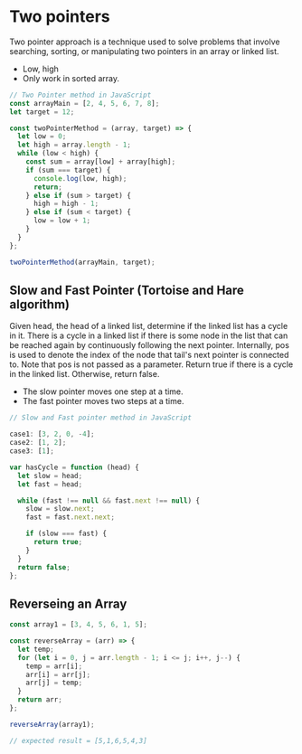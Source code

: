 # Two pointers

Two pointer approach is a technique used to solve problems that involve searching, sorting, or manipulating two pointers in an array or linked list.

- Low, high
- Only work in sorted array.

```javascript copy
// Two Pointer method in JavaScript
const arrayMain = [2, 4, 5, 6, 7, 8];
let target = 12;

const twoPointerMethod = (array, target) => {
  let low = 0;
  let high = array.length - 1;
  while (low < high) {
    const sum = array[low] + array[high];
    if (sum === target) {
      console.log(low, high);
      return;
    } else if (sum > target) {
      high = high - 1;
    } else if (sum < target) {
      low = low + 1;
    }
  }
};

twoPointerMethod(arrayMain, target);
```

## Slow and Fast Pointer (Tortoise and Hare algorithm)

Given head, the head of a linked list, determine if the linked list has a cycle in it.
There is a cycle in a linked list if there is some node in the list that can be reached again by continuously following the next pointer.
Internally, pos is used to denote the index of the node that tail's next pointer is connected to. Note that pos is not passed as a parameter.
Return true if there is a cycle in the linked list. Otherwise, return false.

- The slow pointer moves one step at a time.
- The fast pointer moves two steps at a time.

```javascript copy
// Slow and Fast pointer method in JavaScript

case1: [3, 2, 0, -4];
case2: [1, 2];
case3: [1];

var hasCycle = function (head) {
  let slow = head;
  let fast = head;

  while (fast !== null && fast.next !== null) {
    slow = slow.next;
    fast = fast.next.next;

    if (slow === fast) {
      return true;
    }
  }
  return false;
};
```



## Reverseing an Array


```javascript copy
const array1 = [3, 4, 5, 6, 1, 5];

const reverseArray = (arr) => {
  let temp;
  for (let i = 0, j = arr.length - 1; i <= j; i++, j--) {
    temp = arr[i];
    arr[i] = arr[j];
    arr[j] = temp;
  }
  return arr;
};

reverseArray(array1);

// expected result = [5,1,6,5,4,3]
```

